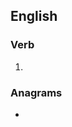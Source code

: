 ==English==

===Verb===
{{head|en|verb form}}

# {{en-past of|wive}}

===Anagrams===
* {{anagrams|en|a=deivw|view'd}}